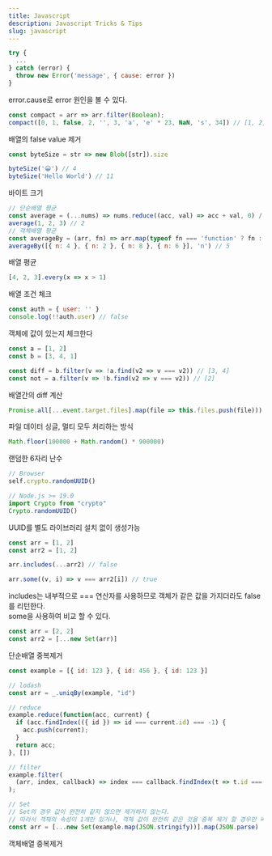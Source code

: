 ```yaml
---
title: Javascript
description: Javascript Tricks & Tips
slug: javascript
---
```


```js
try { 
  ... 
} catch (error) {
  throw new Error('message', { cause: error })
}
```
error.cause로 error 원인을 볼 수 있다.

```js
const compact = arr => arr.filter(Boolean);
compact([0, 1, false, 2, '', 3, 'a', 'e' * 23, NaN, 's', 34]) // [1, 2, 3, 'a', 's', 34]
```
배열의 false value 제거

```js
const byteSize = str => new Blob([str]).size

byteSize('😀') // 4
byteSize('Hello World') // 11
```
바이트 크기

```js
// 단순배열 평균
const average = (...nums) => nums.reduce((acc, val) => acc + val, 0) / nums.length
average(1, 2, 3) // 2
// 객체배열 평균
const averageBy = (arr, fn) => arr.map(typeof fn === 'function' ? fn : val => val[fn]).reduce((acc, val) => acc + val, 0) / arr.length
averageBy([{ n: 4 }, { n: 2 }, { n: 8 }, { n: 6 }], 'n') // 5
```
배열 평균

```js
[4, 2, 3].every(x => x > 1)
```
배열 조건 체크

```js
const auth = { user: '' }
console.log(!!auth.user) // false
```
객체에 값이 있는지 체크한다
```js
const a = [1, 2]
const b = [3, 4, 1]

const diff = b.filter(v => !a.find(v2 => v === v2)) // [3, 4]
const not = a.filter(v => !b.find(v2 => v === v2)) // [2]
```
배열간의 diff 계산
```js
Promise.all[...event.target.files].map(file => this.files.push(file)))
```
파일 데이터 싱글, 멀티 모두 처리하는 방식
```js
Math.floor(100000 + Math.random() * 900000)
```
랜덤한 6자리 난수
```js
// Browser
self.crypto.randomUUID()

// Node.js >= 19.0
import Crypto from "crypto"
Crypto.randomUUID()
```
UUID를 별도 라이브러리 설치 없이 생성가능
```js
const arr = [1, 2]
const arr2 = [1, 2]

arr.includes(...arr2) // false

arr.some((v, i) => v === arr2[i]) // true
```
includes는 내부적으로 === 연산자를 사용하므로 객체가 같은 값을 가지더라도 false를 리턴한다.   
some을 사용하여 비교 할 수 있다.
```js
const arr = [2, 2]
const arr2 = [...new Set(arr)]
```
단순배열 중복제거
```js
const example = [{ id: 123 }, { id: 456 }, { id: 123 }]

// lodash
const arr = _.uniqBy(example, "id")

// reduce
example.reduce(function(acc, current) {
  if (acc.findIndex(({ id }) => id === current.id) === -1) {
    acc.push(current);
  }
  return acc;
}, [])

// filter
example.filter(
  (arr, index, callback) => index === callback.findIndex(t => t.id === arr.id)
);

// Set
// Set의 경우 값이 완전히 같지 않으면 제거하지 않는다.
// 따라서 객체의 속성이 1개만 있거나, 객체 값이 완전히 같은 것을 중복 제거 할 경우만 써야한다.
const arr = [...new Set(example.map(JSON.stringify))].map(JSON.parse)
```
객체배열 중복제거
